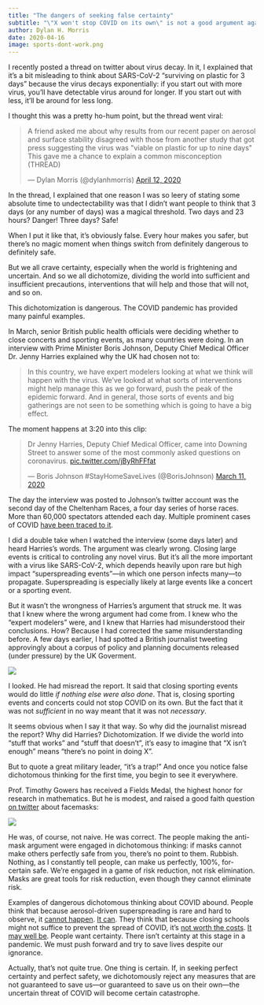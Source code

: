 ```yaml
---
title: "The dangers of seeking false certainty"
subtitle: "\"X won't stop COVID on its own\" is not a good argument against doing X"
author: Dylan H. Morris
date: 2020-04-16
image: sports-dont-work.png
---
```

I recently posted a thread on twitter about virus decay. In it, I explained that it's a bit misleading to think about SARS-CoV-2 "surviving on plastic for 3 days" because the virus decays exponentially: if you start out with more virus, you'll have detectable virus around for longer. If you start out with less, it'll be around for less long. 

I thought this was a pretty ho-hum point, but the thread went viral:

<blockquote class="twitter-tweet"><p lang="en" dir="ltr">A friend asked me about why results from our recent paper on aerosol and surface stability disagreed with those from another study that got press suggesting the virus was &quot;viable on plastic for up to nine days&quot; This gave me a chance to explain a common misconception <br>(THREAD)</p>&mdash; Dylan Morris (@dylanhmorris) <a href="https://twitter.com/dylanhmorris/status/1249443687484010498?ref_src=twsrc%5Etfw">April 12, 2020</a></blockquote> <script async src="https://platform.twitter.com/widgets.js" charset="utf-8"></script>

In the thread, I explained that one reason I was so leery of stating some absolute time to undectectability was that I didn't want people to think that 3 days (or any number of days) was a magical threshold. Two days and 23 hours? Danger! Three days? Safe! 

When I put it like that, it's obviously false. Every hour makes you safer, but there's no magic moment when things switch from definitely dangerous to definitely safe.

But we all crave certainty, especially when the world is frightening and uncertain. And so we all dichotomize, dividing the world into sufficient and insufficient precautions, interventions that will help and those that will not, and so on. 

This dichotomization is dangerous. The COVID pandemic has provided many painful examples.

In March, senior British public health officials were deciding whether to close concerts and sporting events, as many countries were doing. In an interview with Prime Minister Boris Johnson, Deputy Chief Medical Officer Dr. Jenny Harries explained why the UK had chosen not to:

<blockquote>In this country, we have expert modelers looking at what we think will happen with the virus. We've looked at what sorts of interventions might help manage this as we go forward, push the peak of the epidemic forward. And in general, those sorts of events and big gatherings are not seen to be something which is going to have a big effect. </blockquote>

The moment happens at 3:20 into this clip: 

<blockquote class="twitter-tweet"><p lang="en" dir="ltr">Dr Jenny Harries, Deputy Chief Medical Officer, came into Downing Street to answer some of the most commonly asked questions on coronavirus. <a href="https://t.co/jByRhFFfat">pic.twitter.com/jByRhFFfat</a></p>&mdash; Boris Johnson #StayHomeSaveLives (@BorisJohnson) <a href="https://twitter.com/BorisJohnson/status/1237760976482598913?ref_src=twsrc%5Etfw">March 11, 2020</a></blockquote> <script async src="https://platform.twitter.com/widgets.js" charset="utf-8"></script>

The day the interview was posted to Johnson's twitter account was the second day of the Cheltenham Races, a four day series of horse races. More than 60,000 spectators attended each day. Multiple prominent cases of COVID [have been traced to it](https://www.independent.co.uk/sport/racing/coronavirus-deaths-uk-cases-ap-mccoy-cheltenham-festival-a9462321.html). 

I did a double take when I watched the interview (some days later) and heard Harries's words. The argument was clearly wrong. Closing large events is critical to controling any novel virus. But it's all the more important with a virus like SARS-CoV-2, which depends heavily upon rare but high impact "superspreading events"---in which one person infects many---to propagate. Superspreading is especially likely at large events like a concert or a sporting event.

But it wasn't the wrongness of Harries's argument that struck me. It was that I knew where the wrong argument had come from. I knew who the "expert modelers" were, and I knew that Harries had misunderstood their conclusions. How? Because I had corrected the same misunderstanding before. A few days earlier, I had spotted a British journalist tweeting approvingly about a corpus of policy and planning documents released (under pressure) by the UK Goverment.

![](sports-dont-work.png)

I looked. He had misread the report. It said that closing sporting events would do little *if nothing else were also done*. That is, closing sporting events and concerts could not stop COVID on its own. But the fact that it was not *sufficient* in no way meant that it was not *necessary*.

It seems obvious when I say it that way. So why did the journalist misread the report? Why did Harries? Dichotomization. If we divide the world into "stuff that works" and "stuff that doesn't", it's easy to imagine that "X isn't enough" means "there's no point in doing X".

But to quote a great military leader, "it's a trap!" And once you notice false dichotomous thinking for the first time, you begin to see it everywhere.

Prof. Timothy Gowers has received a Fields Medal, the highest honor for research in mathematics. But he is modest, and raised a good faith question [on twitter](https://twitter.com/wtgowers/status/1249748741449568257) about facemasks:

![](gowers.png)

He was, of course, not naive. He was correct. The people making the anti-mask argument were engaged in dichotomous thinking: if masks cannot make others perfectly safe from you, there's no point to them. Rubbish. Nothing, as I constantly tell people, can make us perfectly, 100%, for-certain safe. We're engaged in a game of risk reduction, not risk elimination. Masks are great tools for risk reduction, even though they cannot eliminate risk.

Examples of dangerous dichotomous thinking about COVID abound. People think that because aerosol-driven superspreading is rare and hard to observe, it [cannot happen](https://www.nejm.org/doi/full/10.1056/NEJMc2007942). [It can](https://www.latimes.com/world-nation/story/2020-03-29/coronavirus-choir-outbreak). They think that because closing schools might not suffice to prevent the spread of COVID, it's [not worth the costs](https://www.bbc.com/news/health-52180783). [It may well be](https://twitter.com/DrSamSims/status/1247445729439895555). People want certainty. There isn't certainty at this stage in a pandemic. We must push forward and try to save lives despite our ignorance.

Actually, that's not quite true. One thing is certain. If, in seeking perfect certainty and perfect safety, we dichotomously reject any measures that are not guaranteed to save us---or guaranteed to save us on their own---the uncertain threat of COVID will become certain catastrophe.
